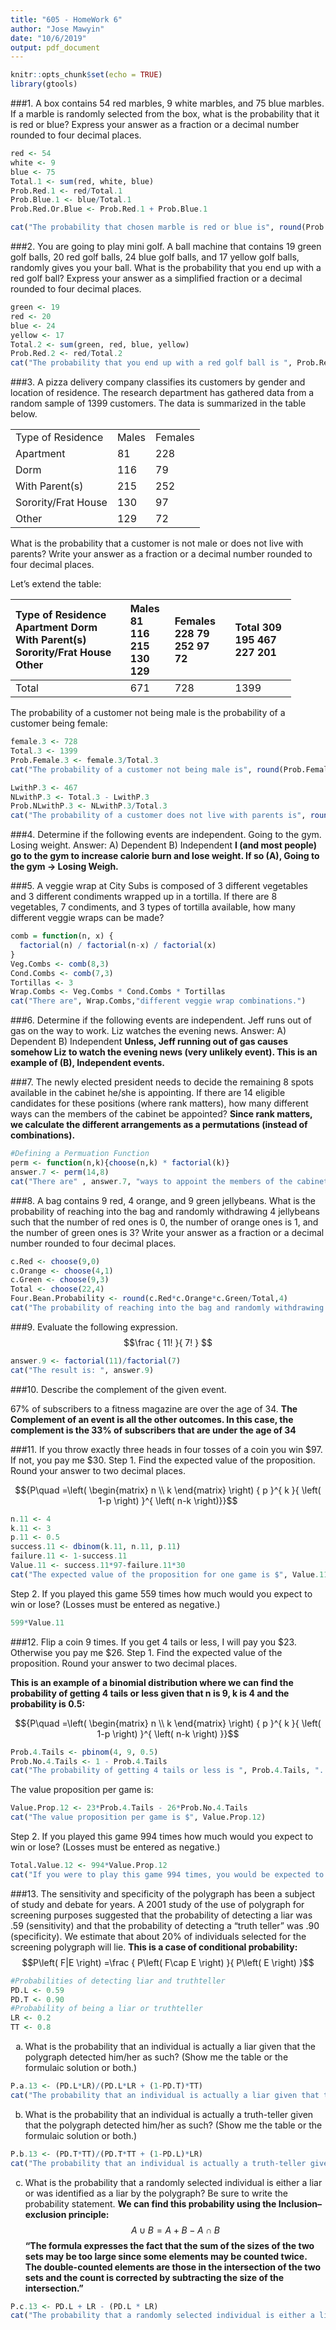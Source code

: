 ```yaml
---
title: "605 - HomeWork 6"
author: "Jose Mawyin"
date: "10/6/2019"
output: pdf_document
---
```


```r
knitr::opts_chunk$set(echo = TRUE)
library(gtools)
```


###1. A box contains 54 red marbles, 9 white marbles, and 75 blue marbles. If a marble is randomly selected from the box, what is the probability that it is red or blue? Express your answer as a fraction or a decimal number rounded to four decimal places.
```r
red <- 54
white <- 9
blue <- 75
Total.1 <- sum(red, white, blue)
Prob.Red.1 <- red/Total.1
Prob.Blue.1 <- blue/Total.1
Prob.Red.Or.Blue <- Prob.Red.1 + Prob.Blue.1

cat("The probability that chosen marble is red or blue is", round(Prob.Red.Or.Blue,4))
```


###2. You are going to play mini golf. A ball machine that contains 19 green golf balls, 20 red golf balls, 24 blue golf balls, and 17 yellow golf balls, randomly gives you your ball. What is the probability that you end up with a red golf ball? Express your answer as a simplified fraction or a decimal rounded to four decimal places.
```r
green <- 19
red <- 20
blue <- 24
yellow <- 17
Total.2 <- sum(green, red, blue, yellow)
Prob.Red.2 <- red/Total.2
cat("The probability that you end up with a red golf ball is ", Prob.Red.2)
```


###3. A pizza delivery company classifies its customers by gender and location of residence. The research department has gathered data from a random sample of 1399 customers. The data is summarized in the table below.

--------------------      -------   ----------    
Type of Residence         Males     Females
Apartment                 81        228
Dorm                      116       79
With Parent(s)            215       252
Sorority/Frat House       130       97
Other                     129       72
--------------------      -------   ----------  

What is the probability that a customer is not male or does not live with parents? Write your answer as a fraction or a decimal number rounded to four decimal places.

Let's extend the table:

--------------------      -------   ----------    ---------  
Type of Residence         Males     Females       Total
Apartment                 81        228           309
Dorm                      116       79            195
With Parent(s)            215       252           467
Sorority/Frat House       130       97            227
Other                     129       72            201
--------------------      -------   ----------    ---------  
Total                     671       728           1399
--------------------      -------   ----------    ---------  

The probability of a customer not being male is the probability of a customer being female:
```r
female.3 <- 728
Total.3 <- 1399
Prob.Female.3 <- female.3/Total.3
cat("The probability of a customer not being male is", round(Prob.Female.3,4))
```

```r
LwithP.3 <- 467
NLwithP.3 <- Total.3 - LwithP.3
Prob.NLwithP.3 <- NLwithP.3/Total.3
cat("The probability of a customer does not live with parents is", round(Prob.NLwithP.3,4))
```



###4. Determine if the following events are independent. Going to the gym. Losing weight.
Answer: A) Dependent B) Independent
**I (and most people) go to the gym to increase calorie burn and  lose weight. If so (A), Going to the gym -> Losing Weigh.**

###5. A veggie wrap at City Subs is composed of 3 different vegetables and 3 different condiments wrapped up in a tortilla. If there are 8 vegetables, 7 condiments, and 3 types of tortilla available, how many different veggie wraps can be made?
```r
comb = function(n, x) {
  factorial(n) / factorial(n-x) / factorial(x)
}
Veg.Combs <- comb(8,3)
Cond.Combs <- comb(7,3)
Tortillas <- 3
Wrap.Combs <- Veg.Combs * Cond.Combs * Tortillas
cat("There are", Wrap.Combs,"different veggie wrap combinations.")
```


###6. Determine if the following events are independent.
Jeff runs out of gas on the way to work. Liz watches the evening news.
Answer: A) Dependent B) Independent
**Unless, Jeff running out of gas causes somehow Liz to watch the evening news (very unlikely event). This is an example of (B), Independent events.**

###7. The newly elected president needs to decide the remaining 8 spots available in the cabinet he/she is appointing. If there are 14 eligible candidates for these positions (where rank matters), how many different ways can the members of the cabinet be appointed?
**Since rank matters, we calculate the different arrangements as a permutations (instead of combinations).**
```r
#Defining a Permuation Function
perm <- function(n,k){choose(n,k) * factorial(k)}
answer.7 <- perm(14,8)
cat("There are" , answer.7, "ways to appoint the members of the cabinet.")
```


###8. A bag contains 9 red, 4 orange, and 9 green jellybeans. What is the probability of reaching into the bag and randomly withdrawing 4 jellybeans such that the number of red ones is 0, the number of orange ones is 1, and the number of green ones is 3? Write your answer as a fraction or a decimal number rounded to four decimal places.
```r
c.Red <- choose(9,0)
c.Orange <- choose(4,1)
c.Green <- choose(9,3)
Total <- choose(22,4)
Four.Bean.Probability <- round(c.Red*c.Orange*c.Green/Total,4)
cat("The probability of reaching into the bag and randomly withdrawing 4 jellybeans such that the number of red ones is 0, the number of orange ones is 1, and the number of green ones is 3 is", Four.Bean.Probability)
```




###9. Evaluate the following expression.
$$\frac { 11! }{ 7! } $$
```r
answer.9 <- factorial(11)/factorial(7)
cat("The result is: ", answer.9)
```


###10. Describe the complement of the given event.

67% of subscribers to a fitness magazine are over the age of 34.
**The Complement of an event is all the other outcomes. In this case, the complement is the 33% of subscribers that are under the age of 34**

###11. If you throw exactly three heads in four tosses of a coin you win $97. If not, you pay me $30. Step 1. Find the expected value of the proposition. Round your answer to two decimal places.

$${P\quad =\left( \begin{matrix} n \\ k \end{matrix} \right) { p }^{ k }{ \left( 1-p \right)  }^{ \left( n-k \right)}}$$

```r
n.11 <- 4
k.11 <- 3
p.11 <- 0.5
success.11 <- dbinom(k.11, n.11, p.11)
failure.11 <- 1-success.11
Value.11 <- success.11*97-failure.11*30
cat("The expected value of the proposition for one game is $", Value.11)
```

Step 2. If you played this game 559 times how much would you expect to win or lose? (Losses must be entered as negative.)

```r
599*Value.11
```


###12. Flip a coin 9 times. If you get 4 tails or less, I will pay you $23. Otherwise you pay me $26. Step 1. Find the expected value of the proposition. Round your answer to two decimal places.

**This is an example of a binomial distribution where we can find the probability of getting 4 tails or less given that n is 9, k is 4 and the probability is 0.5:**

$${P\quad =\left( \begin{matrix} n \\ k \end{matrix} \right) { p }^{ k }{ \left( 1-p \right)  }^{ \left( n-k \right)  }}$$

```r
Prob.4.Tails <- pbinom(4, 9, 0.5)
Prob.No.4.Tails <- 1 - Prob.4.Tails
cat("The probability of getting 4 tails or less is ", Prob.4.Tails, ". Therefore the probability of not getting 4 tails or less is ", Prob.No.4.Tails )
```
The value proposition per game is:
```r
Value.Prop.12 <- 23*Prob.4.Tails - 26*Prob.No.4.Tails
cat("The value proposition per game is $", Value.Prop.12)
```


Step 2. If you played this game 994 times how much would you expect to win or lose? (Losses must be entered as negative.)
```r
Total.Value.12 <- 994*Value.Prop.12
cat("If you were to play this game 994 times, you would be expected to have a net change of $", Total.Value.12)
```



###13. The sensitivity and specificity of the polygraph has been a subject of study and debate for years. A 2001 study of the use of polygraph for screening purposes suggested that the probability of detecting a liar was .59 (sensitivity) and that the probability of detecting a "truth teller" was .90 (specificity). We estimate that about 20% of individuals selected for the screening polygraph will lie.
**This is a case of conditional probability:**
$$P\left( F|E \right) =\frac { P\left( F\cap E \right)  }{ P\left( E \right)  }$$
```r
#Probabilities of detecting liar and truthteller
PD.L <- 0.59
PD.T <- 0.90
#Probability of being a liar or truthteller
LR <- 0.2
TT <- 0.8
```


a. What is the probability that an individual is actually a liar given that the polygraph detected him/her as such? (Show me the table or the formulaic solution or both.)
```r
P.a.13 <- (PD.L*LR)/(PD.L*LR + (1-PD.T)*TT)
cat("The probability that an individual is actually a liar given that the polygraph detected him/her as such is ", P.a.13)
```



b. What is the probability that an individual is actually a truth-teller given that the polygraph detected him/her as such? (Show me the table or the formulaic solution or both.)
```r
P.b.13 <- (PD.T*TT)/(PD.T*TT + (1-PD.L)*LR)
cat("The probability that an individual is actually a truth-teller given that the polygraph detected him/her as such is ", P.b.13)
```


c. What is the probability that a randomly selected individual is either a liar or was identified as a liar by the polygraph? Be sure to write the probability statement.
**We can find this probability using the Inclusion–exclusion principle:**
$$A\cup B=A+B-A\cap B$$
**"The formula expresses the fact that the sum of the sizes of the two sets may be too large since some elements may be counted twice. The double-counted elements are those in the intersection of the two sets and the count is corrected by subtracting the size of the intersection."**
```r
P.c.13 <- PD.L + LR - (PD.L * LR)
cat("The probability that a randomly selected individual is either a liar or was identified as a liar by the polygraph is ", P.c.13)
```

